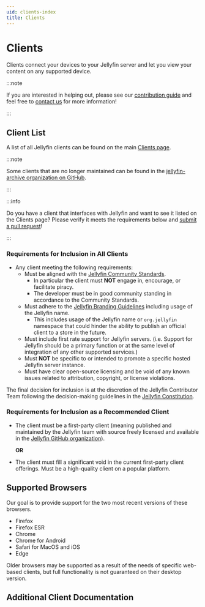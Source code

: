 ```yaml
---
uid: clients-index
title: Clients
---
```


# Clients

Clients connect your devices to your Jellyfin server and let you view your content on any supported device.

:::note

If you are interested in helping out, please see our [contribution guide](/docs/general/contributing) and feel free to [contact us](/contact) for more information!

:::

## Client List

A list of all Jellyfin clients can be found on the main [Clients page](/downloads/clients).

:::note

Some clients that are no longer maintained can be found in the [jellyfin-archive organization on GitHub](https://github.com/jellyfin-archive).

:::

:::info

Do you have a client that interfaces with Jellyfin and want to see it listed on the Clients page?
Please verify it meets the requirements below and [submit a pull request](https://github.com/jellyfin/jellyfin.org/edit/master/src/data/clients.ts)!

:::

### Requirements for Inclusion in All Clients

- Any client meeting the following requirements:
  - Must be aligned with the [Jellyfin Community Standards](/docs/general/community-standards).
    - In particular the client must **NOT** engage in, encourage, or facilitate piracy.
    - The developer must be in good community standing in accordance to the Community Standards.
  - Must adhere to the [Jellyfin Branding Guidelines](/docs/general/contributing/branding) including usage of the Jellyfin name.
    - This includes usage of the Jellyfin name or `org.jellyfin` namespace that could hinder the ability to publish an official client to a store in the future.
  - Must include first rate support for Jellyfin servers. (i.e. Support for Jellyfin should be a primary function or at the same level of integration of any other supported services.)
  - Must **NOT** be specific to or intended to promote a specific hosted Jellyfin server instance.
  - Must have clear open-source licensing and be void of any known issues related to attribution, copyright, or license violations.

The final decision for inclusion is at the discretion of the Jellyfin Contributor Team following the decision-making guidelines in the [Jellyfin Constitution](https://github.com/jellyfin/jellyfin-meta/blob/master/policies-and-procedures/jellyfin-constitution.md).

### Requirements for Inclusion as a Recommended Client

- The client must be a first-party client (meaning published and maintained by the Jellyfin team with source freely licensed and available in the [Jellyfin GitHub organization](https://github.com/jellyfin)).

  **OR**

- The client must fill a significant void in the current first-party client offerings. Must be a high-quality client on a popular platform.

## Supported Browsers

Our goal is to provide support for the two most recent versions of these browsers.

- Firefox
- Firefox ESR
- Chrome
- Chrome for Android
- Safari for MacOS and iOS
- Edge

Older browsers may be supported as a result of the needs of specific web-based clients, but full functionality is not guaranteed on their desktop version.

## Additional Client Documentation


<DocCardList />
